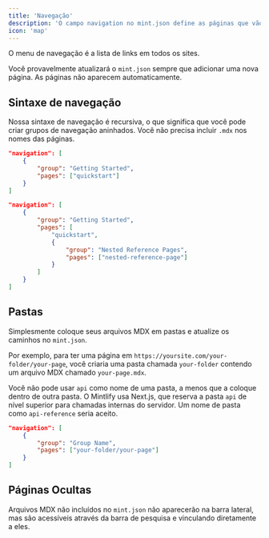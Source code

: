 ```yaml
---
title: 'Navegação'
description: 'O campo navigation no mint.json define as páginas que vão no menu de navegação'
icon: 'map'
---
```


O menu de navegação é a lista de links em todos os sites.

Você provavelmente atualizará o `mint.json` sempre que adicionar uma nova página. As páginas não aparecem automaticamente.

## Sintaxe de navegação

Nossa sintaxe de navegação é recursiva, o que significa que você pode criar grupos de navegação aninhados. Você não precisa incluir `.mdx` nos nomes das páginas.

<CodeGroup>

```json Navegação Regular
"navigation": [
    {
        "group": "Getting Started",
        "pages": ["quickstart"]
    }
]
```

```json Navegação Aninhada
"navigation": [
    {
        "group": "Getting Started",
        "pages": [
            "quickstart",
            {
                "group": "Nested Reference Pages",
                "pages": ["nested-reference-page"]
            }
        ]
    }
]
```

</CodeGroup>

## Pastas

Simplesmente coloque seus arquivos MDX em pastas e atualize os caminhos no `mint.json`.

Por exemplo, para ter uma página em `https://yoursite.com/your-folder/your-page`, você criaria uma pasta chamada `your-folder` contendo um arquivo MDX chamado `your-page.mdx`.

<Warning>

Você não pode usar `api` como nome de uma pasta, a menos que a coloque dentro de outra pasta. O Mintlify usa Next.js, que reserva a pasta `api` de nível superior para chamadas internas do servidor. Um nome de pasta como `api-reference` seria aceito.

</Warning>

```json Navegação Com Pasta
"navigation": [
    {
        "group": "Group Name",
        "pages": ["your-folder/your-page"]
    }
]
```

## Páginas Ocultas

Arquivos MDX não incluídos no `mint.json` não aparecerão na barra lateral, mas são acessíveis através da barra de pesquisa e vinculando diretamente a eles.